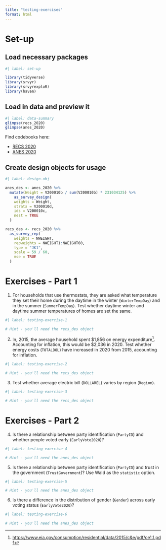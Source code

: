 ```yaml
---
title: "testing-exercises"
format: html
---
```


# Set-up

## Load necessary packages

```r
#| label: set-up

library(tidyverse)
library(srvyr)
library(srvyrexploR)
library(haven)
```

## Load in data and preview it

```r
#| label: data-summary
glimpse(recs_2020)
glimpse(anes_2020)
```

Find codebooks here:

  - [RECS 2020](https://tidy-survey-r.github.io/tidy-survey-book/recs-cb.html)
  - [ANES 2020](https://tidy-survey-r.github.io/tidy-survey-book/anes-cb.html)

## Create design objects for usage

```r
#| label: design-obj

anes_des <- anes_2020 %>%
  mutate(Weight = V200010b / sum(V200010b) * 231034125) %>%
    as_survey_design(
    weights = Weight,
    strata = V200010d,
    ids = V200010c,
    nest = TRUE
  )

recs_des <- recs_2020 %>%
  as_survey_rep(
    weights = NWEIGHT,
    repweights = NWEIGHT1:NWEIGHT60,
    type = "JK1",
    scale = 59 / 60,
    mse = TRUE
  )

```

# Exercises - Part 1

1. For households that use thermostats, they are asked what temperature they set their home during the daytime in the winter (`WinterTempDay`) and in the summer (`SummerTempDay`). Test whether daytime winter and daytime summer temperatures of homes are set the same.

```r
#| label: testing-exercise-1

# Hint - you'll need the recs_des object
```

2. In, 2015, the average household spent $1,856 on energy expenditure^[<https://www.eia.gov/consumption/residential/data/2015/c&e/pdf/ce1.1.pdf>]. Accounting for inflation, this would be $2,036 in 2020. Test whether energy costs (`TOTALDOL`) have increased in 2020 from 2015, accounting for inflation.

```r
#| label: testing-exercise-2

# Hint - you'll need the recs_des object
```

3. Test whether average electric bill (`DOLLAREL`) varies by region (`Region`).

```r
#| label: testing-exercise-3

# Hint - you'll need the recs_des object
```

# Exercises - Part 2

4. Is there a relationship between party identification (`PartyID`) and whether people voted early (`EarlyVote2020`)?

```r
#| label: testing-exercise-4

# Hint - you'll need the anes_des object
```

5. Is there a relationship between party identification (`PartyID`) and trust in the government (`TrustGovernment`)? Use Wald as the `statistic` option.

```r
#| label: testing-exercise-5

# Hint - you'll need the anes_des object
```

6. Is there a difference in the distribution of gender (`Gender`) across early voting status (`EarlyVote2020`)?


```r
#| label: testing-exercise-6

# Hint - you'll need the anes_des object
```